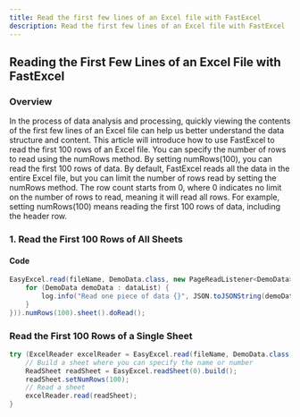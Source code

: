 ```yaml
---
title: Read the first few lines of an Excel file with FastExcel
description: Read the first few lines of an Excel file with FastExcel
---
```


## Reading the First Few Lines of an Excel File with FastExcel
### Overview

In the process of data analysis and processing, quickly viewing the contents of the first few lines of an Excel file can help us better understand the data structure and content. This article will introduce how to use FastExcel to read the first 100 rows of an Excel file.
You can specify the number of rows to read using the numRows method. By setting numRows(100), you can read the first 100 rows of data. By default, FastExcel reads all the data in the entire Excel file, but you can limit the number of rows read by setting the numRows method.
The row count starts from 0, where 0 indicates no limit on the number of rows to read, meaning it will read all rows. For example, setting numRows(100) means reading the first 100 rows of data, including the header row.

### 1. Read the First 100 Rows of All Sheets
#### Code

```java
EasyExcel.read(fileName, DemoData.class, new PageReadListener<DemoData>(dataList -> {
    for (DemoData demoData : dataList) {
        log.info("Read one piece of data {}", JSON.toJSONString(demoData));
    }
})).numRows(100).sheet().doRead();
```

### Read the First 100 Rows of a Single Sheet

```java
try (ExcelReader excelReader = EasyExcel.read(fileName, DemoData.class, new DemoDataListener()).build()) {
    // Build a sheet where you can specify the name or number
    ReadSheet readSheet = EasyExcel.readSheet(0).build();
    readSheet.setNumRows(100);
    // Read a sheet
    excelReader.read(readSheet);
}
```